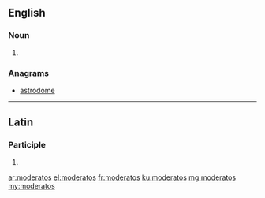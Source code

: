 ==English==

===Noun===
{{head|en|plural}}

# {{plural of|moderato|lang=en}}

===Anagrams===
* [[astrodome#English|astrodome]]

----

==Latin==

===Participle===
{{la-part-form|moderatōs}}

# {{inflection of|moderatus||acc|m|p|lang=la}}

[[ar:moderatos]]
[[el:moderatos]]
[[fr:moderatos]]
[[ku:moderatos]]
[[mg:moderatos]]
[[my:moderatos]]